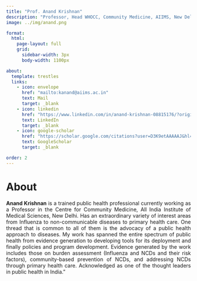 ```yaml
---
title: "Prof. Anand Krishnan"
description: "Professor, Head WHOCC, Community Medicine, AIIMS, New Delhi"
image: ../img/anand.png

format: 
  html:
    page-layout: full
    grid:
      sidebar-width: 3px
      body-width: 1100px

about: 
  template: trestles
  links: 
    - icon: envelope
      href: "mailto:kanand@aiims.ac.in"
      text: Mail
      target: _blank
    - icon: linkedin
      href: "https://www.linkedin.com/in/anand-krishnan-08815176/?originalSubdomain=in"
      text: LinkedIn
      target: _blank
    - icon: google-scholar
      href: "https://scholar.google.com/citations?user=D3K9etAAAAAJ&hl=en"
      text: GoogleScholar
      target: _blank

order: 2
---
```


# About

::: {style="text-align: justify"}
**Anand Krishnan** is a trained public health professional currently working as a Professor in the Centre for Community Medicine, All India Institute of Medical Sciences, New Delhi. Has an extraordinary variety of interest areas from Influenza to non-communicable diseases to primary health care. One thread that is common to all of them is the advocacy of a public health approach to diseases. My work has spanned the entire spectrum of public health from evidence generation to developing tools for its deployment and finally policies and program development. Evidence generated by the work includes those on burden assessment (Influenza and NCDs and their risk factors), community-based prevention of NCDs, and addressing NCDs through primary health care. Acknowledged as one of the thought leaders in public health in India.”
:::
